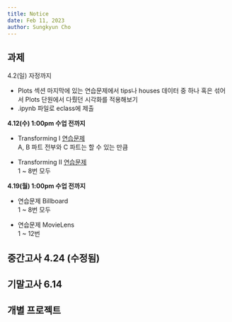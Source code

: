 ```yaml
---
title: Notice
date: Feb 11, 2023
author: Sungkyun Cho
---
```


## 과제
4.2(일) 자정까지

- Plots 섹션 마지막에 있는 연습문제에서 tips나 houses 데이터 중 하나 혹은 섞어서 Plots 단원에서 다뤘던 시각화를 적용해보기
- .ipynb 파일로 eclass에 제출

**4.12(수) 1:00pm 수업 전까지**

- Transforming I [연습문제](https://da.modellings.art/contents/exercise_transform.html)  
    A, B 파트 전부와 C 파트는 할 수 있는 만큼

- Transforming II [연습문제](https://da.modellings.art/contents/exercise_wrangle.html)  
    1 ~ 8번 모두

**4.19(월) 1:00pm 수업 전까지**

- 연습문제 Billboard  
    1 ~ 8번 모두

- 연습문제 MovieLens  
    1 ~ 12번



## 중간고사 4.24 (수정됨)

## 기말고사 6.14

## 개별 프로젝트 